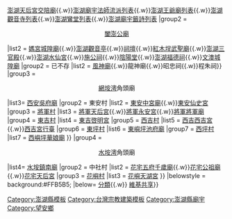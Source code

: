 {{Navbox
| name  = 澎湖縣望安鄉寺廟列表
| title = 澎湖縣望安鄉寺廟列表
| state = collapsed
|titlestyle = background:#FFB5B5 ;color:black;
|groupstyle = background:#FFB5B5; color:black; 

|group1 = <center>列表</center>
|list1  = [[闔澎公廟]]{{.w}}[[澎湖天后宮交陪廟]]{{.w}}[[澎湖廟宇法師流派列表]]{{.w}}[[澎湖王爺廟列表]]{{.w}}[[澎湖觀音寺列表]]{{.w}}[[澎湖鸞堂列表]]{{.w}}[[澎湖廟宇籤詩列表]]
|group2 = <center>[[闔澎公廟]]</center>
|list2  = {{Navbox subgroup
|group1 = 尚存
|list1  = [[澎湖天后宮]]{{.w}}[[媽宮城隍廟]]{{.w}}[[澎湖觀音亭]]{{.w}}[[祠壇]]{{.w}}[[紅木埕武聖廟]]{{.w}}[[澎湖三官殿]]{{.w}}[[澎湖水仙宮]]{{.w}}[[施公祠]]{{.w}}[[陰陽堂]]{{.w}}[[澎湖福德祠]]{{.w}}[[文澳城隍廟]]
|group2 = 已不存
|list2  = [[媽宮風神廟|風神廟]]{{.w}}龍神廟{{.w}}昭忠祠{{.w}}程朱祠}}
|group3 = <center>[[網垵澚]]角頭廟</center>
|list3= {{Navbox subgroup
|group1 = 西安村
|list1 = [[西安天后宮]]{{.w}}[[西安吳府廟]]
|group2 = 東安村
|list2  = [[東安中宮廟]]{{.w}}[[東安仙史宮]]
|group3 = [[將軍澳嶼|將軍村]]
|list3  = [[將軍天后宮]]{{.w}}[[將軍永安宮]]{{.w}}[[將軍將軍廟]]
|group4 = [[東吉嶼|東吉村]]
|list4  = [[東吉啓明宮]]
|group5 = [[西吉嶼|西吉村]]
|list5  = [[西吉西吉宮]]{{.w}}[[西吉宮行臺]]
|group6 = [[東嶼坪|東坪村]]
|list6  = [[東嶼坪池府廟]]
|group7 = [[西嶼坪|西坪村]]
|list7  = [[西嶼坪華娘廟]]
}}
|group4 = <center>[[水垵澚]]角頭廟</center>
|list4= {{Navbox subgroup
|group1 = 水垵村
|list1 = [[水垵李王宮]]{{.w}}[[水垵鎮南廟]]
|group2 = 中社村
|list2  = [[花宅五府千歲廟]]{{.w}}[[花宅公祖廟]]{{.w}}[[花宅天后宮]]
|group3 = [[花嶼|花嶼村]]
|list3  = [[花嶼天湖宮]]
}}
|belowstyle = background:#FFB5B5;
|below=
{{Icon|Category}} [[:Category:望安鄉廟宇|分類]]{{.w}}{{Icon|File}} [[:Commons:Category:Temples in Wangan, Penghu|維基共享]]}}
<noinclude>
{{Documentation}}
[[Category:澎湖縣模板]]
[[Category:台灣宗教建築模板]]
[[Category:澎湖縣廟宇]]
[[Category:望安鄉]]